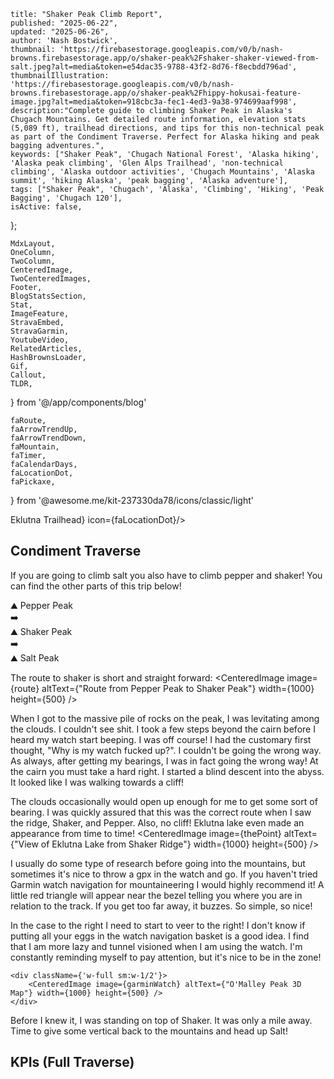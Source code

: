 

    title: "Shaker Peak Climb Report",
    published: "2025-06-22",
    updated: "2025-06-26",
    author: 'Nash Bostwick',
    thumbnail: 'https://firebasestorage.googleapis.com/v0/b/nash-browns.firebasestorage.app/o/shaker-peak%2Fshaker-shaker-viewed-from-salt.jpeg?alt=media&token=e54dac35-9788-43f2-8d76-f8ecbdd796ad',
    thumbnailIllustration: 'https://firebasestorage.googleapis.com/v0/b/nash-browns.firebasestorage.app/o/shaker-peak%2Fhippy-hokusai-feature-image.jpg?alt=media&token=918cbc3a-fec1-4ed3-9a38-974699aaf998',
    description:"Complete guide to climbing Shaker Peak in Alaska's Chugach Mountains. Get detailed route information, elevation stats (5,089 ft), trailhead directions, and tips for this non-technical peak as part of the Condiment Traverse. Perfect for Alaska hiking and peak bagging adventures.",
    keywords: ["Shaker Peak", 'Chugach National Forest', 'Alaska hiking', 'Alaska peak climbing', 'Glen Alps Trailhead', 'non-technical climbing', 'Alaska outdoor activities', 'Chugach Mountains', 'Alaska summit', 'hiking Alaska', 'peak bagging', 'Alaska adventure'],
    tags: ["Shaker Peak", 'Chugach', 'Alaska', 'Climbing', 'Hiking', 'Peak Bagging', 'Chugach 120'],
    isActive: false,
};


    MdxLayout,
    OneColumn,
    TwoColumn,
    CenteredImage, 
    TwoCenteredImages, 
    Footer, 
    BlogStatsSection,
    Stat,
    ImageFeature,
    StravaEmbed,
    StravaGarmin,
    YoutubeVideo,
    RelatedArticles,
    HashBrownsLoader,
    Gif,
    Callout,
    TLDR,
} from '@/app/components/blog'

    faRoute,
    faArrowTrendUp,
    faArrowTrendDown,
    faMountain,
    faTimer,
    faCalendarDays,
    faLocationDot,
    faPickaxe,
} from '@awesome.me/kit-237330da78/icons/classic/light'



<ImageFeature
    title="Shaker Peak Climb Report"
    image={threeSixtyImage}
    threeSixty={true}
/>

<BlogStatsSection>
    <Stat title={'Distance (Mi)'} stat={'1.21'} icon={faRoute}/>
    <Stat title={'Summit Elevation'} stat={'5,089'} icon={faMountain}/>
    <Stat title={'Elevation Gain'} stat={'423'} icon={faArrowTrendUp}/>
    <Stat title={'Elevation Loss'} stat={'769'} icon={faArrowTrendDown}/>
    <Stat title={'Duration'} stat={'00:36:13'} icon={faTimer}/>
    <Stat title={'Summit Date'} stat={'June 27, 2025'} icon={faCalendarDays}/>
    <Stat title={'Difficulty'} stat={'Non-Technical'} icon={faPickaxe}/>
    <Stat title={'Trailhead'} stat={<a href="https://maps.app.goo.gl/SUd1hwbJLJ2foY8m8" target="_blank">Eklutna Trailhead</a>} icon={faLocationDot}/>
</BlogStatsSection>

<MdxLayout>

<TLDR
text="Shaker Peak is the second stop on the Condiment Traverse. It is more of a big hill that sits on a ridge. It is easy hiking!"
/>

<div className={`w-full`} id='condiment-traverse'>
    <h2 className='text-center font-mono mb-2'>Condiment Traverse</h2>
    <p className={'text-center w-full'}>If you are going to climb salt you also have to climb pepper and shaker! You can find the other parts of this trip below!</p>
</div>
<div className='flex justify-evenly items-center w-full h-52'>
    <div className={'flex flex-col items-center justify-center gap-2'}>
        <span className={'text-9xl'}>⛰️</span>
        <Link href={'/blog/articles/pepper-peak#condiment-traverse'}>Pepper Peak</Link>
    </div>
    <span className={'text-6xl'}>➡️</span>
    <div className={'flex flex-col items-center justify-center gap-2'}>
        <span className={'text-9xl'}>⛰️</span>
        <Link href={'/blog/articles/shaker-peak#condiment-traverse'} className={"bg-[#bdd2c9] bg-[url('/topo-bg-3-black.png')] p-1 rounded-md"}>Shaker Peak</Link>
    </div>
    <span className={'text-6xl'}>➡️</span>
    <div className={'flex flex-col items-center justify-center gap-2'}>
        <span className={'text-9xl'}>⛰️</span>
        <Link href={'/blog/articles/salt-peak#condiment-traverse'}>Salt Peak</Link>
    </div>
</div>

The route to shaker is short and straight forward:
<CenteredImage image={route} altText={"Route from Pepper Peak to Shaker Peak"} width={1000} height={500} />

When I got to the massive pile of rocks on the peak, I was levitating among the clouds. I couldn't see shit. I took a few steps beyond the cairn before I heard my watch start beeping. I was off course! I had the customary first thought, "Why is my watch fucked up?". I couldn't be going the wrong way. As always, after getting my bearings, I was in fact going the wrong way! At the cairn you must take a hard right. I started a blind descent into the abyss. It looked like I was walking towards a cliff!

The clouds occasionally would open up enough for me to get some sort of bearing. I was quickly assured that this was the correct route when I saw the ridge, Shaker, and Pepper. Also, no cliff! Eklutna lake even made an appearance from time to time!
<CenteredImage image={thePoint} altText={"View of Eklutna Lake from Shaker Ridge"} width={1000} height={500} />


<TwoColumn>
    <div className={'w-full sm:w-1/2'}>
        I usually do some type of research before going into the mountains, but sometimes it's nice to throw a gpx in the watch and go. If you haven't tried Garmin watch navigation for mountaineering I would highly recommend it! A little red triangle will appear near the bezel telling you where you are in relation to the track. If you get too far away, it buzzes. So simple, so nice!

In the case to the right I need to start to veer to the right! I don't know if putting all your eggs in the watch navigation basket is a good idea. I find that I am more lazy and tunnel visioned when I am using the watch. I'm constantly reminding myself to pay attention, but it's nice to be in the zone!
    </div>

    <div className={'w-full sm:w-1/2'}>
        <CenteredImage image={garminWatch} altText={"O'Malley Peak 3D Map"} width={1000} height={500} />
    </div>
</TwoColumn>

Before I knew it, I was standing on top of Shaker. It was only a mile away. Time to give some vertical back to the mountains and head up Salt!

<div className={`w-full`}>
    <h2 className='text-center font-mono'>KPIs (Full Traverse)</h2>
</div>

<StravaGarmin
    stravaId='14937681322'
    garminId='19565668335'
/>

<RelatedArticles 
    articleOne={relatedArticleOne}
    articleTwo={relatedArticleTwo}
    articleThree={relatedArticleThree}
/>

</MdxLayout>





